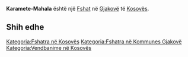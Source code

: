 {{Fshat në Kosovës
 | Emri                = Karamete-Mahala
| srp_N_name = Karamete-Mahala
| srp_N_FULL_NAME_RO = Karamete-Mahala
| srp_N_FULL_NAME_ND_RO = Karamete-Mahala
| srp_N_SORT_NAME_RG = KARAMETEMAHALA
| srp_N_FULL_NAME_RG = Karamete-Mahala
| srp_N_FULL_NAME_ND_RG = Karamete-Mahala

 | Emri (Rasa dhanore) = 
 | Figura              = 
 | Shteti              = Kosovo
 | Komuna              = Gjakovë
 | Kodi postar         = 
 | Sipërfaqja          = 

 | Popullsia           = 

 | Regj. i popullsisë  = 
 | Dend. e popullsisë  = 
 | Faqja zyrtare       = 
 <!--- Koordinatat ----> 
 | Gjerësia            = 42.329722
 | Gjatësia            = 21.150278
 | Lartësia            = 
}}
'''Karamete-Mahala''' është një [[Fshat]] në [[Gjakovë]] të [[Kosovës]].

<!-- == Gjeografia == -->
<!-- == Historia == -->
<!-- == Demografia == -->
== Shih edhe ==
{{Komuna Gjakovë}}
{{Kosovo-Administrata-Cung}}

[[Kategoria:Fshatra në Kosovës]]
[[Kategoria:Fshatra në Kommunes Gjakovë]]
[[Kategoria:Vendbanime në Kosovës]]